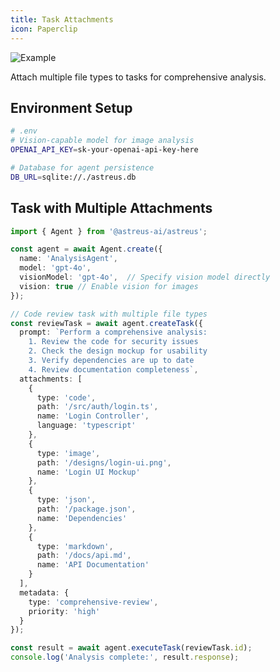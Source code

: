 ```yaml
---
title: Task Attachments
icon: Paperclip
---
```


![Example](/docs/example.webp)

Attach multiple file types to tasks for comprehensive analysis.

## Environment Setup

```bash
# .env
# Vision-capable model for image analysis
OPENAI_API_KEY=sk-your-openai-api-key-here

# Database for agent persistence
DB_URL=sqlite://./astreus.db
```

## Task with Multiple Attachments

```typescript
import { Agent } from '@astreus-ai/astreus';

const agent = await Agent.create({
  name: 'AnalysisAgent',
  model: 'gpt-4o',
  visionModel: 'gpt-4o',  // Specify vision model directly
  vision: true // Enable vision for images
});

// Code review task with multiple file types
const reviewTask = await agent.createTask({
  prompt: `Perform a comprehensive analysis:
    1. Review the code for security issues
    2. Check the design mockup for usability
    3. Verify dependencies are up to date
    4. Review documentation completeness`,
  attachments: [
    { 
      type: 'code', 
      path: '/src/auth/login.ts', 
      name: 'Login Controller',
      language: 'typescript' 
    },
    { 
      type: 'image', 
      path: '/designs/login-ui.png', 
      name: 'Login UI Mockup' 
    },
    { 
      type: 'json', 
      path: '/package.json', 
      name: 'Dependencies' 
    },
    { 
      type: 'markdown', 
      path: '/docs/api.md', 
      name: 'API Documentation' 
    }
  ],
  metadata: {
    type: 'comprehensive-review',
    priority: 'high'
  }
});

const result = await agent.executeTask(reviewTask.id);
console.log('Analysis complete:', result.response);
```